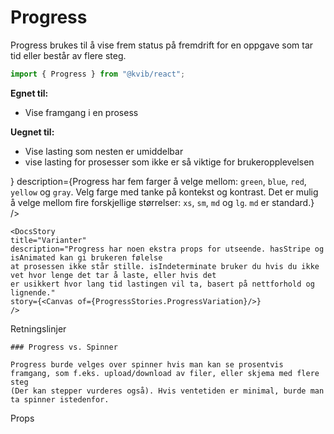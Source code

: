 
<Meta of={ProgressStories} />

# Progress

Progress brukes til å vise frem status på fremdrift for en oppgave som tar tid eller består av flere steg.

```jsx
import { Progress } from "@kvib/react";
```

**Egnet til:**
- Vise framgang i en prosess

**Uegnet til:**
- Vise lasting som nesten er umiddelbar
- vise lasting for prosesser som ikke er så viktige for brukeropplevelsen

<Feedback component="Progress"/>

<DocsContainer>
    <DocsStory
        title="Utseende"
        story={
            <Canvas>
                <Story of={ProgressStories.ProgressLook} />
            </Canvas>
        }
        description={<Text>Progress har fem farger å velge mellom: <Code>green</Code>, <Code>blue</Code>, <Code>red</Code>, <Code>yellow</Code> og <Code>gray</Code>.
            Velg farge med tanke på kontekst og kontrast.
            Det er mulig å velge mellom fire forskjellige størrelser:
            <Code>xs</Code>, <Code>sm</Code>, <Code>md</Code> og <Code>lg</Code>. <Code>md</Code> er standard.</Text>}
    />

    <DocsStory
    title="Varianter"
    description="Progress har noen ekstra props for utseende. hasStripe og isAnimated kan gi brukeren følelse
    at prosessen ikke står stille. isIndeterminate bruker du hvis du ikke vet hvor lenge det tar å laste, eller hvis det
    er usikkert hvor lang tid lastingen vil ta, basert på nettforhold og lignende."
    story={<Canvas of={ProgressStories.ProgressVariation}/>}
    />

</DocsContainer>

<DocsHeading light>Retningslinjer</DocsHeading>

<DocsContainer>

    ### Progress vs. Spinner

    Progress burde velges over spinner hvis man kan se prosentvis framgang, som f.eks. upload/download av filer, eller skjema med flere steg
    (Der kan stepper vurderes også). Hvis ventetiden er minimal, burde man ta spinner istedenfor.

</DocsContainer>

<DocsHeading light>Props</DocsHeading>

<Canvas of={ProgressStories.Preview} />
<Controls of={ProgressStories.Preview} />
